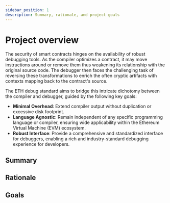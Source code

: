 ```yaml
---
sidebar_position: 1
description: Summary, rationale, and project goals
---
```


# Project overview
The security of smart contracts hinges on the availability of robust debugging tools. As the compiler optimizes a contract, it may move instructions around or remove them thus weakening its relationship with the original source code. The debugger then faces the challenging task of reversing these transformations to enrich the often cryptic artifacts with contexts mapping back to the contract's source.

The ETH debug standard aims to bridge this intricate dichotomy between the compiler and debugger, guided by the following key goals:

- **Minimal Overhead**: Extend compiler output without duplication or excessive disk footprint.
- **Language Agnostic**: Remain independent of any specific programming language or compiler, ensuring wide applicability within the Ethereum Virtual Machine (EVM) ecosystem.
- **Robust Interface**: Provide a comprehensive and standardized interface for debuggers, enabling a rich and industry-standard debugging experience for developers.

## Summary

## Rationale

## Goals
